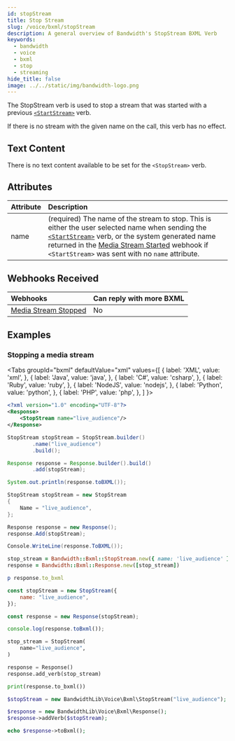 ```yaml
---
id: stopStream
title: Stop Stream
slug: /voice/bxml/stopStream
description: A general overview of Bandwidth's StopStream BXML Verb
keywords:
  - bandwidth
  - voice
  - bxml
  - stop
  - streaming
hide_title: false
image: ../../static/img/bandwidth-logo.png
---
```



The StopStream verb is used to stop a stream that was started with a previous [`<StartStream>`][1] verb.

If there is no stream with the given name on the call, this verb has no effect.

## Text Content

There is no text content available to be set for the `<StopStream>` verb.

## Attributes

| Attribute          | Description                                                                                                                                                                                                                                                       |
|:-------------------|:------------------------------------------------------------------------------------------------------------------------------------------------------------------------------------------------------------------------------------------------------------------|
| name               | (required) The name of the stream to stop. This is either the user selected name when sending the [`<StartStream>`][1] verb, or the system generated name returned in the [Media Stream Started][2] webhook if `<StartStream>` was sent with no `name` attribute. |

## Webhooks Received

| Webhooks                   | Can reply with more BXML |
|:---------------------------|:-------------------------|
| [Media Stream Stopped][3]  | No                       |

## Examples

### Stopping a media stream

<Tabs
  groupId="bxml"
  defaultValue="xml"
  values={[
    { label: 'XML', value: 'xml', },
    { label: 'Java', value: 'java', },
    { label: 'C#', value: 'csharp', },
    { label: 'Ruby', value: 'ruby', },
    { label: 'NodeJS', value: 'nodejs', },
    { label: 'Python', value: 'python', },
    { label: 'PHP', value: 'php', },
  ]
}>
<TabItem value="xml">

```xml
<?xml version="1.0" encoding="UTF-8"?>
<Response>
    <StopStream name="live_audience"/>
</Response>
```

</TabItem>
<TabItem value="java">

```java
StopStream stopStream = StopStream.builder()
        .name("live_audience")
        .build();

Response response = Response.builder().build()
        .add(stopStream);

System.out.println(response.toBXML());
```

</TabItem>
<TabItem value="csharp">

```csharp
StopStream stopStream = new StopStream
{
    Name = "live_audience",
};

Response response = new Response();
response.Add(stopStream);

Console.WriteLine(response.ToBXML());
```

</TabItem>
<TabItem value="ruby">

```ruby
stop_stream = Bandwidth::Bxml::StopStream.new({ name: 'live_audience' })
response = Bandwidth::Bxml::Response.new([stop_stream])

p response.to_bxml
```

</TabItem>
<TabItem value="nodejs">

```js
const stopStream = new StopStream({
    name: "live_audience",
});

const response = new Response(stopStream);

console.log(response.toBxml());
```

</TabItem>
<TabItem value="python">

```python
stop_stream = StopStream(
    name="live_audience",
)

response = Response()
response.add_verb(stop_stream)

print(response.to_bxml())
```

</TabItem>
<TabItem value="php">

```php
$stopStream = new BandwidthLib\Voice\Bxml\StopStream("live_audience");

$response = new BandwidthLib\Voice\Bxml\Response();
$response->addVerb($stopStream);

echo $response->toBxml();
```

</TabItem>
</Tabs>

[1]: /docs/voice/bxml/startStream
[2]: /docs/voice/webhooks/mediaStreamStarted
[3]: /docs/voice/webhooks/mediaStreamStopped
